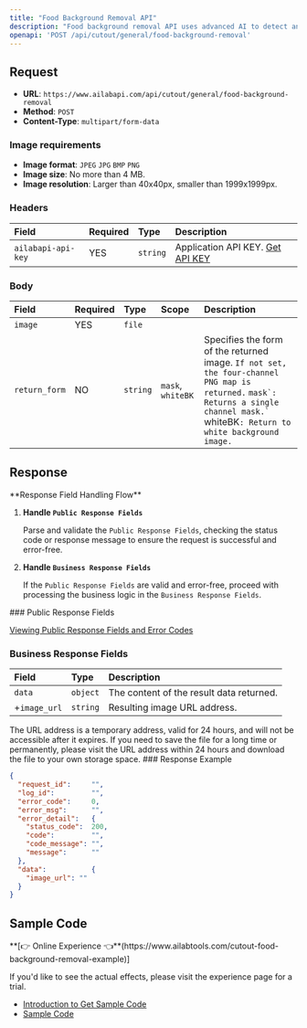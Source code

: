 ```yaml
---
title: "Food Background Removal API"
description: "Food background removal API uses advanced AI to detect and isolate food items, removing the background to highlight the food, perfect for culinary showcases and e-commerce."
openapi: 'POST /api/cutout/general/food-background-removal'
---
```


## Request

- **URL**: `https://www.ailabapi.com/api/cutout/general/food-background-removal`
- **Method**: `POST`
- **Content-Type**: `multipart/form-data`

### Image requirements

- **Image format**: `JPEG` `JPG` `BMP` `PNG`
- **Image size**: No more than 4 MB.
- **Image resolution**: Larger than 40x40px, smaller than 1999x1999px.

### Headers

| Field              | Required | Type     | Description                                        |
|:-------------------|:---------|:---------|:---------------------------------------------------|
| `ailabapi-api-key` | YES      | `string` | Application API KEY. [Get API KEY](/doc/get-api-key) |

### Body

| Field         | Required | Type     | Scope                              | Description                                                                                                                                                                                                |
|:--------------|:---------|:---------|:-----------------------------------|:-----------------------------------------------------------------------------------------------------------------------------------------------------------------------------------------------------------|
| `image`       | YES      | `file`   |                                    |                                                                                                                                                                                                            |
| `return_form` | NO       | `string` | ``mask``, ``whiteBK`` | Specifies the form of the returned image. `If not set, the four-channel PNG map is returned.` ``mask`: Returns a single channel mask.` ``whiteBK`: Return to white background image.` |

## Response
<Warning>
**Response Field Handling Flow**

1. **Handle `Public Response Fields`**

   Parse and validate the `Public Response Fields`, checking the status code or response message to ensure the request is successful and error-free.

2. **Handle `Business Response Fields`**

   If the `Public Response Fields` are valid and error-free, proceed with processing the business logic in the `Business Response Fields`.
</Warning>
### Public Response Fields

<a href="/docs/response-description" target="_blank">Viewing Public Response Fields and Error Codes</a>

### Business Response Fields

| Field        | Type     | Description                              |
|:-------------|:---------|:-----------------------------------------|
| `data`       | `object` | The content of the result data returned. |
| +`image_url` | `string` | Resulting image URL address.             |
<Tip>
The URL address is a temporary address, valid for 24 hours, and will not be accessible after it expires. If you need to save the file for a long time or permanently, please visit the URL address within 24 hours and download the file to your own storage space.
</Tip>
### Response Example

```json
{
  "request_id":     "",
  "log_id":         "",
  "error_code":     0,
  "error_msg":      "",
  "error_detail":   {
    "status_code":  200,
    "code":         "",
    "code_message": "",
    "message":      ""
  },
  "data":           {
    "image_url": ""
  }
}
```

## Sample Code
<Tip>
**[👉 Online Experience 👈**(https://www.ailabtools.com/cutout-food-background-removal-example)]

If you'd like to see the actual effects, please visit the experience page for a trial.

- [Introduction to Get Sample Code](get-sample-code)
- [Sample Code][PostmanURL]

[PostmanURL]: https://documenter.getpostman.com/view/26387069/2s93JxqgHE#c2089c2a-4404-4540-bd34-2816cd5534ac
</Tip>
